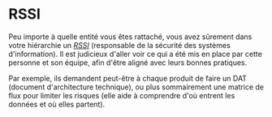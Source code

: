 # RSSI

Peu importe à quelle entité vous êtes rattaché, vous avez sûrement dans votre hiérarchie un [_RSSI_](https://fr.wikipedia.org/wiki/Responsable_de_la_s%C3%A9curit%C3%A9_des_syst%C3%A8mes_d%27information) (responsable de la sécurité des systèmes d'information). Il est judicieux d'aller voir ce qui a été mis en place par cette personne et son équipe, afin d'être aligné avec leurs bonnes pratiques.

Par exemple, ils demandent peut-être à chaque produit de faire un DAT (document d'architecture technique), ou plus sommairement une matrice de flux pour limiter les risques (elle aide à comprendre d'où entrent les données et où elles partent).
